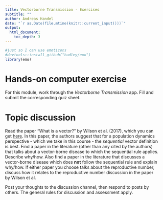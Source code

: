```yaml
---
title: Vectorborne Transmission - Exercises 
subtitle: ""
author: Andreas Handel
date: "`r as.Date(file.mtime(knitr::current_input()))`"
output: 
  html_document:
    toc_depth: 3
---
```



```r
#just so I can use emoticons
#devtools::install_github("hadley/emo")
library(emo)
```

# Hands-on computer exercise

For this module, work through the _Vectorborne Transmission_ app. Fill and submit the corresponding quiz sheet.



# Topic discussion 


Read the paper "What is a vector?" by Wilson et al. (2017), which you can get [here](./media/wilson17ptb.pdf). In this paper, the authors suggest that for a population dynamics perspective - which we take in this course - the _sequential_ vector definition is best. Find a paper in the literature (other than any cited by the authors) that talks about a vector-borne disease to which the sequential rule applies. Describe why/how. Also find a paper in the literature that discusses a vector-borne disease which does **not** follow the sequential rule and explain why/how. If either paper you choose talks about the reproductive number, discuss how it relates to the reproductive number discussion in the paper by Wilson et al.

Post your thoughts to the discussion channel, then respond to posts by others. The general rules for discussion and assessment apply.



